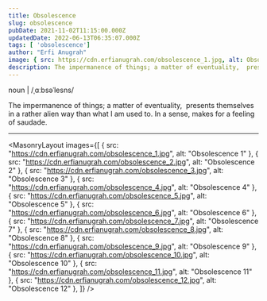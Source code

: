 ```yaml
---
title: Obsolescence
slug: obsolescence
pubDate: 2021-11-02T11:15:00.000Z
updatedDate: 2022-06-13T06:35:07.000Z
tags: [ 'obsolescence']
author: "Erfi Anugrah"
image: { src: https://cdn.erfianugrah.com/obsolescence_1.jpg, alt: Obsolescence 1 }
description: The impermanence of things; a matter of eventuality,  presents themselves in a rather alien way than what I am used to. In a sense, makes for a feeling of saudade.
---
```


noun | /ˌɑːbsəˈlesns/

The impermanence of things; a matter of eventuality,  presents themselves in a rather alien way than what I am used to. In a sense, makes for a feeling of saudade.

---

<MasonryLayout images={[
    { src: "https://cdn.erfianugrah.com/obsolescence_1.jpg", alt: "Obsolescence 1" },
    { src: "https://cdn.erfianugrah.com/obsolescence_2.jpg", alt: "Obsolescence 2" },
    { src: "https://cdn.erfianugrah.com/obsolescence_3.jpg", alt: "Obsolescence 3" },
    { src: "https://cdn.erfianugrah.com/obsolescence_4.jpg", alt: "Obsolescence 4" },
    { src: "https://cdn.erfianugrah.com/obsolescence_5.jpg", alt: "Obsolescence 5" },
    { src: "https://cdn.erfianugrah.com/obsolescence_6.jpg", alt: "Obsolescence 6" },
    { src: "https://cdn.erfianugrah.com/obsolescence_7.jpg", alt: "Obsolescence 7" },
    { src: "https://cdn.erfianugrah.com/obsolescence_8.jpg", alt: "Obsolescence 8" },
    { src: "https://cdn.erfianugrah.com/obsolescence_9.jpg", alt: "Obsolescence 9" },
    { src: "https://cdn.erfianugrah.com/obsolescence_10.jpg", alt: "Obsolescence 10" },
    { src: "https://cdn.erfianugrah.com/obsolescence_11.jpg", alt: "Obsolescence 11" },
    { src: "https://cdn.erfianugrah.com/obsolescence_12.jpg", alt: "Obsolescence 12" },
]} />